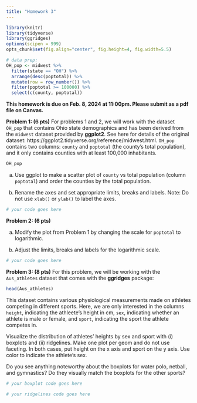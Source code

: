 ```yaml
---
title: "Homework 3"
---
```


```r
library(knitr)
library(tidyverse)
library(ggridges)
options(scipen = 999)
opts_chunk$set(fig.align="center", fig.height=4, fig.width=5.5)

# data prep:
OH_pop <- midwest %>%
  filter(state == "OH") %>%
  arrange(desc(poptotal)) %>%
  mutate(row = row_number()) %>%
  filter(poptotal >= 100000) %>%
  select(c(county, poptotal))
```

**This homework is due on Feb. 8, 2024 at 11:00pm. Please submit as a pdf file on Canvas.**

**Problem 1: (6 pts)**
For problems 1 and 2, we will work with the dataset `OH_pop` that contains Ohio state demographics and has been derived from the `midwest` dataset provided by **ggplot2**. See here for details of the original dataset: https://ggplot2.tidyverse.org/reference/midwest.html. `OH_pop` contains two columns: `county` and `poptotal` (the county's total population), and it only contains counties with at least 100,000 inhabitants.

```r
OH_pop
```

(a) Use ggplot to make a scatter plot of `county` vs total population (column `poptotal`) and order the counties by the total population. 

(b) Rename the axes and set appropriate limits, breaks and labels. Note: Do not use `xlab()` or `ylab()` to label the axes.

```r
# your code goes here
```

**Problem 2: (6 pts)** 

(a) Modify the plot from Problem 1 by changing the scale for `poptotal` to logarithmic.

(b) Adjust the limits, breaks and labels for the logarithmic scale.

```r
# your code goes here
```


**Problem 3: (8 pts)** For this problem, we will be working with the `Aus_athletes` dataset that comes with the **ggridges** package:

```r
head(Aus_athletes)
```
This dataset contains various physiological measurements made on athletes competing in different sports. Here, we are only interested in the columns `height`, indicating the athleete's height in cm, `sex`, indicating whether an athlete is male or female, and `sport`, indicating the sport the athlete competes in.

Visualize the distribution of athletes' heights by sex and sport with (i)
boxplots and (ii) ridgelines. Make one plot per geom and do not use faceting. In both cases, put height on the x axis and sport on the y axis. Use color to indicate the athlete's sex.

Do you see anything noteworthy about the boxplots for water polo, netball, and gymnastics? Do they visually match the boxplots for the other sports?


```r
# your boxplot code goes here
```


```r
# your ridgelines code goes here
```

